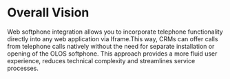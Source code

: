 # Overall Vision

Web softphone integration allows you to incorporate telephone functionality directly into any web application via Iframe.This way, CRMs can offer calls from telephone calls natively without the need for separate installation or opening of the OLOS softphone.
This approach provides a more fluid user experience, reduces technical complexity and streamlines service processes.